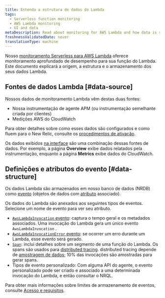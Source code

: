 ```yaml
---
title: Entenda a estrutura de dados do Lambda
tags:
  - Serverless function monitoring
  - AWS Lambda monitoring
  - UI and data
metaDescription: Read about monitoring for AWS Lambda and how data is structured and stored.
freshnessValidatedDate: never
translationType: machine
---
```


Nosso [monitoramento Serverless para AWS Lambda](/docs/introduction-new-relic-monitoring-aws-lambda) oferece monitoramento aprofundado de desempenho para sua função do Lambda. Este documento explicará a origem, a estrutura e o armazenamento dos seus dados Lambda.

## Fontes de dados Lambda [#data-source]

Nossos dados de monitoramento Lambda vêm destas duas fontes:

* Nossa instrumentação de agente APM (ou instrumentação semelhante criada por clientes)
* Medições AWS do CloudWatch

Para obter detalhes sobre como esses dados são configurados e como fluem para o New Relic, consulte os [procedimentos de ativação](/docs/install-enable-new-relics-monitoring-aws-lambda).

Os dados exibidos [na interface](/docs/lambda-monitoring-ui) são uma combinação dessas fontes de dados. Por exemplo, a página <DNT>**Overview**</DNT> exibe dados relatados pela instrumentação, enquanto a página <DNT>**Metrics**</DNT> exibe dados do CloudWatch.

## Definições e atributos do evento [#data-structure]

Os dados Lambda são armazenados em nosso banco de dados (NRDB) como [evento](/docs/using-new-relic/welcome-new-relic/getting-started/glossary#event) (objetos de dados com [atributo](/docs/using-new-relic/welcome-new-relic/getting-started/glossary#attribute) associado).

Os dados do Lambda são anexados aos seguintes tipos de eventos. Selecione um nome de evento para ver seu atributo.

* [`AwsLambdaInvocation` evento](/attribute-dictionary/?event=AwsLambdaInvocation): captura o tempo geral e os metadados associados. Uma invocação do Lambda gera um único evento `AwsLambdaInvocation` .
* [`AwsLambdaInvocationError` evento](/attribute-dictionary/?event=AwsLambdaInvocationError): se ocorrer um erro durante um Lambda, esse evento será gerado.
* [`Span`](/attribute-dictionary/?event=Span): inclui detalhes sobre um segmento de uma função do Lambda. Os spans são usados para [distributed tracing](/docs/apm/distributed-tracing/getting-started/introduction-distributed-tracing). distributed tracing depende de [amostragem de dados](/docs/apm/distributed-tracing/getting-started/how-new-relic-distributed-tracing-works#sampling); 10% das invocações são amostradas para gerar spans.
* Tipos de evento personalizado: Com alguma API do agente, o evento personalizado pode ser criado e associado a uma determinada invocação do Lambda, e então consultar o NRQL.

Para obter mais informações sobre limites de armazenamento de eventos, consulte [Acesso e requisitos](/docs/introduction-new-relic-monitoring-aws-lambda#requirements).
